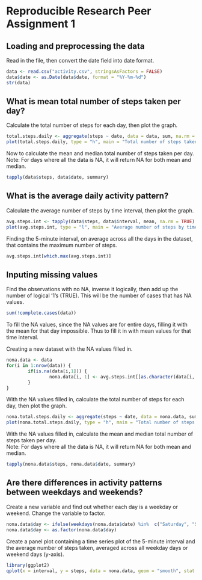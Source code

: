 Reproducible Research Peer Assignment 1
=======================================

Loading and preprocessing the data
----------------------------------

Read in the file, then convert the date field into date format.

```r
data <- read.csv("activity.csv", stringsAsFactors = FALSE)
data$date <- as.Date(data$date, format = "%Y-%m-%d")
str(data)
```

What is mean total number of steps taken per day?
-------------------------------------------------

Calculate the total number of steps for each day, then plot the graph.

```r
total.steps.daily <- aggregate(steps ~ date, data = data, sum, na.rm = TRUE)
plot(total.steps.daily, type = "h", main = "Total number of steps taken each day", col = "magenta")
```

Now to calculate the mean and median total number of steps taken per day.  
Note: For days where all the data is NA, it will return NA for both mean and median.

```r
tapply(data$steps, data$date, summary)
```

What is the average daily activity pattern?
-------------------------------------------

Calculate the average number of steps by time interval, then plot the graph.

```r
avg.steps.int <- tapply(data$steps, data$interval, mean, na.rm = TRUE)
plot(avg.steps.int, type = "l", main = "Average number of steps by time interval", col = "magenta")
```

Finding the 5-minute interval, on average across all the days in the dataset, that contains the maximum number of steps.

```r
avg.steps.int[which.max(avg.steps.int)]
```

Inputing missing values
-----------------------

Find the observations with no NA, inverse it logically, then add up the number of logical '1's (TRUE). This will be the number of cases that has NA values.

```r
sum(!complete.cases(data))
```

To fill the NA values, since the NA values are for entire days, filling it with the mean for that day impossible. Thus to fill it in with mean values for that time interval.

Creating a new dataset with the NA values filled in.

```r
nona.data <- data
for(i in 1:nrow(data)) {
        if(is.na(data[i,1])) {
                nona.data[i, 1] <- avg.steps.int[[as.character(data[i, 3])]]
        }
}
```

With the NA values filled in, calculate the total number of steps for each day, then plot the graph.

```r
nona.total.steps.daily <- aggregate(steps ~ date, data = nona.data, sum, na.rm = TRUE)
plot(nona.total.steps.daily, type = "h", main = "Total number of steps taken each day(NA filled in)", col = "magenta")
```

With the NA values filled in, calculate the mean and median total number of steps taken per day.  
Note: For days where all the data is NA, it will return NA for both mean and median.

```r
tapply(nona.data$steps, nona.data$date, summary)
```

Are there differences in activity patterns between weekdays and weekends?
-------------------------------------------------------------------------

Create a new variable and find out whether each day is a weekday or weekend. Change the variable to factor.

```r
nona.data$day <- ifelse(weekdays(nona.data$date) %in%  c("Saturday", "Sunday"),'Weekend','Weekday')
nona.data$day <- as.factor(nona.data$day)
```

Create a panel plot containing a time series plot of the 5-minute interval and the average number of steps taken, averaged across all weekday days or weekend days (y-axis).

```r
library(ggplot2)
qplot(x = interval, y = steps, data = nona.data, geom = "smooth", stat = "summary", fun.y = mean) + facet_grid(day ~ .) + facet_wrap(~ day, nrow = 2) + labs(title = "Average steps by time interval, comparing between weekdays and weekends")
```
